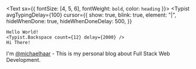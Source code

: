 
<Text sx={{ fontSize: [4, 5, 6], fontWeight: `bold`, color: `heading` }}>
  <Typist
    avgTypingDelay={100}
    cursor={{
      show: true,
      blink: true,
      element: "|",
      hideWhenDone: true,
      hideWhenDoneDelay: 500,
    }}
  >
    Hello World!
    <Typist.Backspace count={12} delay={2000} />
    Hi There!
  </Typist>
</Text>

I'm [@michaelhaar](https://github.com/michaelhaar) - This is my personal blog about
Full Stack Web Development.
